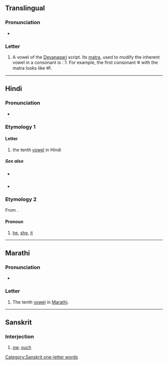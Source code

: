 {{character info}}
==Translingual==

===Pronunciation===
* {{IPA|mul|/oː/}}

===Letter===
{{mul-Deva|o}}

# A vowel of the [[Devanagari]] script. Its [[matra]], used to modify the inherent vowel in a consonant is &#x200c;&#x094B;. For example, the first consonant क with the matra looks like को.

----

==Hindi==

===Pronunciation===
* {{hi-IPA}}

===Etymology 1===

====Letter====
{{head|hi|letter}}

# the tenth [[vowel]] in Hindi

=====See also=====
* {{sense|matra}} {{l|hi|ो}}
* {{list:Devanagari script letters/hi}}

===Etymology 2===
From {{etyl|fa|hi}} {{m|fa|او}}.

====Pronoun====
{{hi-pron|ur=او|g=mf}}

# {{lb|hi|rare}} [[he]], [[she]], [[it]]

----

==Marathi==

===Pronunciation===
* {{IPA|mr|/o/}}

===Letter===
{{head|mr|letter}}

# The tenth [[vowel]] in [[Marathi]].

----

==Sanskrit==

===Interjection===
{{head|sa|interjection}}

# [[ow]], [[ouch]]

[[Category:Sanskrit one-letter words]]